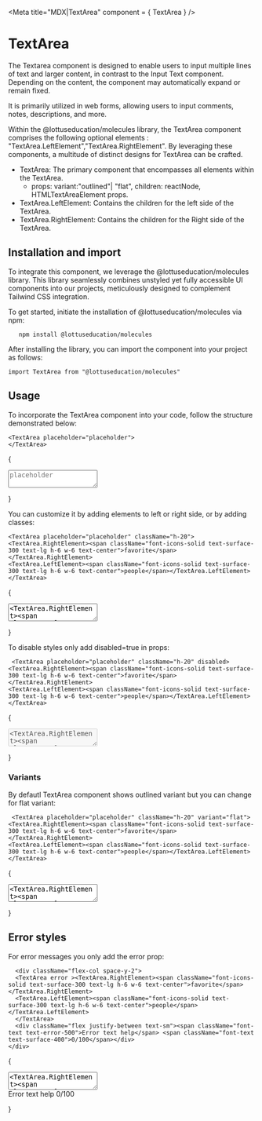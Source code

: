 

<Meta title="MDX|TextArea" component = { TextArea } />

# TextArea

The Textarea component is designed to enable users to input multiple lines of text and larger content, 
in contrast to the Input Text component. Depending on the content, the component may automatically expand or remain fixed.

It is primarily utilized in web forms, allowing users to input comments, notes, descriptions, and more.

Within the @lottuseducation/molecules library, the TextArea component comprises the following optional elements : 
"TextArea.LeftElement","TextArea.RightElement". By leveraging these components, a multitude of 
distinct designs for TextArea can be crafted.

- TextArea: The primary component that encompasses all elements within the TextArea.
  - props: variant:"outlined"| "flat", children: reactNode, HTMLTextAreaElement props.
- TextArea.LeftElement: Contains the children for the left side of the TextArea.
- TextArea.RightElement: Contains the children for the Right side of the TextArea.

## Installation and import

To integrate this component, we leverage the @lottuseducation/molecules library. This library seamlessly combines unstyled
yet fully accessible UI components into our projects, meticulously designed to complement Tailwind CSS integration.

To get started, initiate the installation of @lottuseducation/molecules via npm:

```
   npm install @lottuseducation/molecules
```


After installing the library, you can import the component into your project as follows:

`import TextArea from "@lottuseducation/molecules"`

## Usage

To incorporate the TextArea component into your code, follow the structure demonstrated below:

```
<TextArea placeholder="placeholder">
</TextArea>

```

{
  <TextArea placeholder="placeholder">
</TextArea>
}

You can customize it by adding elements to left or right side, or by adding classes:

```
<TextArea placeholder="placeholder" className="h-20">
<TextArea.RightElement><span className="font-icons-solid text-surface-300 text-lg h-6 w-6 text-center">favorite</span></TextArea.RightElement>
<TextArea.LeftElement><span className="font-icons-solid text-surface-300 text-lg h-6 w-6 text-center">people</span></TextArea.LeftElement>
</TextArea>

```

{
  <TextArea placeholder="placeholder" className="h-20">
<TextArea.RightElement><span className="font-icons-solid text-surface-300 text-lg h-6 w-6 text-center">favorite</span></TextArea.RightElement>
<TextArea.LeftElement><span className="font-icons-solid text-surface-300 text-lg h-6 w-6 text-center">people</span></TextArea.LeftElement>
</TextArea>
}

To disable styles only add disabled=true in props:

```
 <TextArea placeholder="placeholder" className="h-20" disabled>
<TextArea.RightElement><span className="font-icons-solid text-surface-300 text-lg h-6 w-6 text-center">favorite</span></TextArea.RightElement>
<TextArea.LeftElement><span className="font-icons-solid text-surface-300 text-lg h-6 w-6 text-center">people</span></TextArea.LeftElement>
</TextArea>

```

{
  <TextArea placeholder="placeholder" className="h-20" disabled>
<TextArea.RightElement><span className="font-icons-solid text-surface-300 text-lg h-6 w-6 text-center">favorite</span></TextArea.RightElement>
<TextArea.LeftElement><span className="font-icons-solid text-surface-300 text-lg h-6 w-6 text-center">people</span></TextArea.LeftElement>
</TextArea>
}

### Variants 

By defautl TextArea component shows outlined variant but you can change for flat variant:

```
 <TextArea placeholder="placeholder" className="h-20" variant="flat">
<TextArea.RightElement><span className="font-icons-solid text-surface-300 text-lg h-6 w-6 text-center">favorite</span></TextArea.RightElement>
<TextArea.LeftElement><span className="font-icons-solid text-surface-300 text-lg h-6 w-6 text-center">people</span></TextArea.LeftElement>
</TextArea>

```

{
  <TextArea placeholder="placeholder" className="h-20" variant="flat">
<TextArea.RightElement><span className="font-icons-solid text-surface-300 text-lg h-6 w-6 text-center">favorite</span></TextArea.RightElement>
<TextArea.LeftElement><span className="font-icons-solid text-surface-300 text-lg h-6 w-6 text-center">people</span></TextArea.LeftElement>
</TextArea>
}


## Error styles
 For error messages you only add the error prop:

```
  <div className="flex-col space-y-2">
  <TextArea error ><TextArea.RightElement><span className="font-icons-solid text-surface-300 text-lg h-6 w-6 text-center">favorite</span></TextArea.RightElement>
  <TextArea.LeftElement><span className="font-icons-solid text-surface-300 text-lg h-6 w-6 text-center">people</span></TextArea.LeftElement>
  </TextArea>
  <div className="flex justify-between text-sm"><span className="font-text text-error-500">Error text help</span> <span className="font-text text-surface-400">0/100</span></div>
</div>
```

{
  <div className="flex-col space-y-2">
  <TextArea error placeholder="Comentarios" ><TextArea.RightElement><span className="font-icons-solid text-surface-300 text-lg h-6 w-6 text-center">favorite</span></TextArea.RightElement>
  <TextArea.LeftElement><span className="font-icons-solid text-surface-300 text-lg h-6 w-6 text-center">people</span></TextArea.LeftElement>
  </TextArea>
  <div className="flex justify-between text-sm"><span className="font-text text-error-500 text-sm">Error text help</span> <span className="font-text text-surface-400">0/100</span></div>
</div>

}